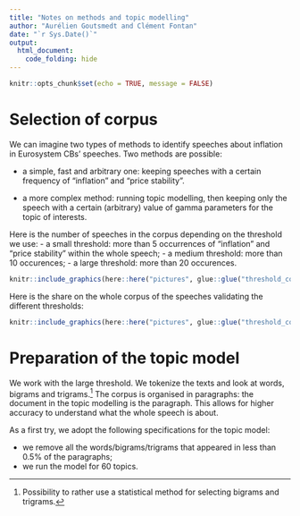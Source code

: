 ```yaml
---
title: "Notes on methods and topic modelling"
author: "Aurélien Goutsmedt and Clément Fontan"
date: "`r Sys.Date()`" 
output: 
  html_document:
    code_folding: hide
---
```


```r
knitr::opts_chunk$set(echo = TRUE, message = FALSE)
```

# Selection of corpus

We can imagine two types of methods to identify speeches about inflation in Eurosystem
CBs' speeches. Two methods are possible:

- a simple, fast and arbitrary one: keeping speeches with a certain frequency of
"inflation" and "price stability". 

- a more complex method: running topic modelling, then keeping only the speech with
 a certain (arbitrary) value of gamma parameters for the topic of interests.

Here is the number of speeches in the corpus depending on the threshold we use: 
- a small threshold: more than 5 occurrences of "inflation" and "price stability" within the whole speech;
- a medium threshold: more than 10 occurences;
- a large threshold: more than 20 occurences.

```r
knitr::include_graphics(here::here("pictures", glue::glue("threshold_corpus_absolute.png")))
```

Here is the share on the whole corpus of the speeches validating the different thresholds:


```r
knitr::include_graphics(here::here("pictures", glue::glue("threshold_corpus_share.png")))
```

# Preparation of the topic model

We work with the large threshold. We tokenize the texts and look at words, bigrams and trigrams.^[Possibility to rather use a statistical method for selecting bigrams and trigrams.] The corpus is organised in paragraphs: the document in the topic modelling is the paragraph. This allows for higher accuracy to understand what the whole speech is about.

As a first try, we adopt the following specifications for the topic model:

- we remove all the words/bigrams/trigrams that appeared in less than 0.5% of the paragraphs;
- we run the model for 60 topics.
